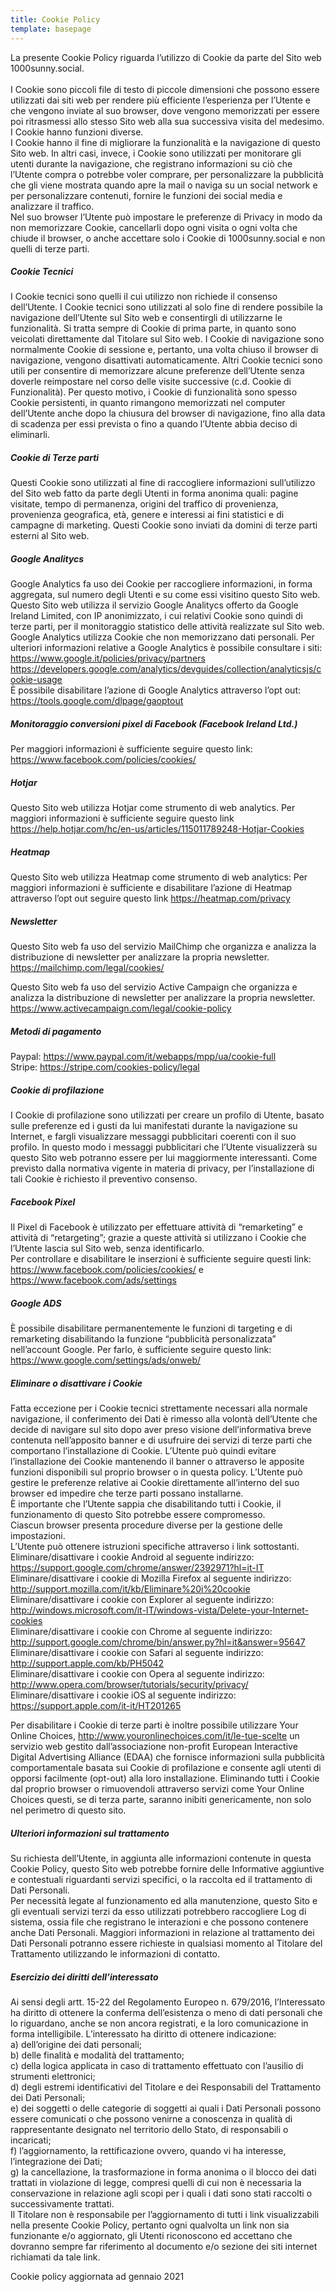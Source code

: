 ```yaml
---
title: Cookie Policy
template: basepage
---
```


La presente Cookie Policy riguarda l’utilizzo di Cookie da parte del Sito web 1000sunny.social.<br/><br/>
I Cookie sono piccoli file di testo di piccole dimensioni che possono essere utilizzati dai siti web per rendere più efficiente l’esperienza per l’Utente e che vengono inviate al suo browser, dove vengono memorizzati per essere poi ritrasmessi allo stesso Sito web alla sua successiva visita del medesimo. I Cookie hanno funzioni diverse.<br/>
I Cookie hanno il fine di migliorare la funzionalità e la navigazione di questo Sito web. In altri casi, invece, i Cookie sono utilizzati per monitorare gli utenti durante la navigazione, che registrano informazioni su ciò che l’Utente compra o potrebbe voler comprare, per personalizzare la pubblicità che gli viene mostrata quando apre la mail o naviga su un social network e per personalizzare contenuti, fornire le funzioni dei social media e analizzare il traffico.<br/>
Nel suo browser l’Utente può impostare le preferenze di Privacy in modo da non memorizzare Cookie, cancellarli dopo ogni visita o ogni volta che chiude il browser, o anche accettare solo i Cookie di 1000sunny.social e non quelli di terze parti.<br/>
##### Cookie Tecnici<br/>
I Cookie tecnici sono quelli il cui utilizzo non richiede il consenso dell’Utente. I Cookie tecnici sono utilizzati al solo fine di rendere possibile la navigazione dell’Utente sul Sito web e consentirgli di utilizzarne le funzionalità. Si tratta sempre di Cookie di prima parte, in quanto sono veicolati direttamente dal Titolare sul Sito web. I Cookie di navigazione sono normalmente Cookie di sessione e, pertanto, una volta chiuso il browser di navigazione, vengono disattivati automaticamente. Altri Cookie tecnici sono utili per consentire di memorizzare alcune preferenze dell’Utente senza doverle reimpostare nel corso delle visite successive (c.d. Cookie di Funzionalità). Per questo motivo, i Cookie di funzionalità sono spesso Cookie persistenti, in quanto rimangono memorizzati nel computer dell’Utente anche dopo la chiusura del browser di navigazione, fino alla data di scadenza per essi prevista o fino a quando l’Utente abbia deciso di eliminarli.<br/>
##### Cookie di Terze parti<br/>
Questi Cookie sono utilizzati al fine di raccogliere informazioni sull’utilizzo del Sito web fatto da parte degli Utenti in forma anonima quali: pagine visitate, tempo di permanenza, origini del traffico di provenienza, provenienza geografica, età, genere e interessi ai fini statistici e di campagne di marketing. Questi Cookie sono inviati da domini di terze parti esterni al Sito web.<br/>
 
##### Google Analitycs<br/>
Google Analytics fa uso dei Cookie per raccogliere informazioni, in forma aggregata, sul numero degli Utenti e su come essi visitino questo Sito web. Questo Sito web utilizza il servizio Google Analitycs offerto da Google Ireland Limited, con IP anonimizzato, i cui relativi Cookie sono quindi di terze parti, per il monitoraggio statistico delle attività realizzate sul Sito web. Google Analytics utilizza Cookie che non memorizzano dati personali. Per ulteriori informazioni relative a Google Analytics è possibile consultare i siti:<br/>
https://www.google.it/policies/privacy/partners<br/>
https://developers.google.com/analytics/devguides/collection/analyticsjs/cookie-usage<br/>
È possibile disabilitare l’azione di Google Analytics attraverso l’opt out: https://tools.google.com/dlpage/gaoptout<br/>

##### Monitoraggio conversioni pixel di Facebook (Facebook Ireland Ltd.)
Per maggiori informazioni è sufficiente seguire questo link: https://www.facebook.com/policies/cookies/<br/>
 
##### Hotjar<br/>
Questo Sito web utilizza Hotjar come strumento di web analytics. Per maggiori informazioni è sufficiente seguire questo link https://help.hotjar.com/hc/en-us/articles/115011789248-Hotjar-Cookies<br/>
 
##### Heatmap<br/>
Questo Sito web utilizza Heatmap come strumento di web analytics: Per maggiori informazioni è sufficiente e disabilitare l’azione di Heatmap attraverso l’opt out seguire questo link https://heatmap.com/privacy<br/>
 
##### Newsletter
Questo Sito web fa uso del servizio MailChimp che organizza e analizza la distribuzione di newsletter per analizzare la propria newsletter.<br/>
https://mailchimp.com/legal/cookies/<br/>
 
Questo Sito web fa uso del servizio Active Campaign che organizza e analizza la distribuzione di newsletter per analizzare la propria newsletter.<br/>
https://www.activecampaign.com/legal/cookie-policy<br/>
 
##### Metodi di pagamento<br/>
Paypal: https://www.paypal.com/it/webapps/mpp/ua/cookie-full<br/>
Stripe: https://stripe.com/cookies-policy/legal<br/>
##### Cookie di profilazione<br/>
I Cookie di profilazione sono utilizzati per creare un profilo di Utente, basato sulle preferenze ed i gusti da lui manifestati durante la navigazione su Internet, e fargli visualizzare messaggi pubblicitari coerenti con il suo profilo. In questo modo i messaggi pubblicitari che l’Utente visualizzerà su questo Sito web potranno essere per lui maggiormente interessanti. Come previsto dalla normativa vigente in materia di privacy, per l’installazione di tali Cookie è richiesto il preventivo consenso.<br/>
 
##### Facebook Pixel<br/>
Il Pixel di Facebook è utilizzato per effettuare attività di “remarketing” e attività di “retargeting”; grazie a queste attività si utilizzano i Cookie che l’Utente lascia sul Sito web, senza identificarlo.<br/>
Per controllare e disabilitare le inserzioni è sufficiente seguire questi link: https://www.facebook.com/policies/cookies/ e https://www.facebook.com/ads/settings<br/>
 
##### Google ADS<br/>
È possibile disabilitare permanentemente le funzioni di targeting e di remarketing disabilitando la funzione “pubblicità personalizzata” nell’account Google. Per farlo, è sufficiente seguire questo link: https://www.google.com/settings/ads/onweb/<br/>
 
##### Eliminare o disattivare i Cookie<br/>
Fatta eccezione per i Cookie tecnici strettamente necessari alla normale navigazione, il conferimento dei Dati è rimesso alla volontà dell’Utente che decide di navigare sul sito dopo aver preso visione dell’informativa breve contenuta nell’apposito banner e di usufruire dei servizi di terze parti che comportano l’installazione di Cookie. L’Utente può quindi evitare l’installazione dei Cookie mantenendo il banner o attraverso le apposite funzioni disponibili sul proprio browser o in questa policy. L’Utente può gestire le preferenze relative ai Cookie direttamente all’interno del suo browser ed impedire che terze parti possano installarne.<br/>
È importante che l’Utente sappia che disabilitando tutti i Cookie, il funzionamento di questo Sito potrebbe essere compromesso.<br/>
Ciascun browser presenta procedure diverse per la gestione delle impostazioni.<br/>
L’Utente può ottenere istruzioni specifiche attraverso i link sottostanti.<br/>
Eliminare/disattivare i cookie Android al seguente indirizzo:<br/>
https://support.google.com/chrome/answer/2392971?hl=it-IT<br/>
Eliminare/disattivare i cookie di Mozilla Firefox al seguente indirizzo:<br/>
http://support.mozilla.com/it/kb/Eliminare%20i%20cookie<br/>
Eliminare/disattivare i cookie con Explorer al seguente indirizzo:<br/>
http://windows.microsoft.com/it-IT/windows-vista/Delete-your-Internet-cookies<br/>
Eliminare/disattivare i cookie con Chrome al seguente indirizzo:<br/>
http://support.google.com/chrome/bin/answer.py?hl=it&answer=95647<br/>
Eliminare/disattivare i cookie con Safari al seguente indirizzo:<br/>
http://support.apple.com/kb/PH5042<br/>
Eliminare/disattivare i cookie con Opera al seguente indirizzo:<br/>
http://www.opera.com/browser/tutorials/security/privacy/<br/>
Eliminare/disattivare i cookie iOS al seguente indirizzo:<br/>
https://support.apple.com/it-it/HT201265<br/>
 
Per disabilitare i Cookie di terze parti è inoltre possibile utilizzare Your Online Choices, http://www.youronlinechoices.com/it/le-tue-scelte un servizio web gestito dall’associazione non-profit European Interactive Digital Advertising Alliance (EDAA) che fornisce informazioni sulla pubblicità comportamentale basata sui Cookie di profilazione e consente agli utenti di opporsi facilmente (opt-out) alla loro installazione. Eliminando tutti i Cookie dal proprio browser o rimuovendoli attraverso servizi come Your Online Choices questi, se di terza parte, saranno inibiti genericamente, non solo nel perimetro di questo sito.<br/>
 
##### Ulteriori informazioni sul trattamento<br/>
Su richiesta dell’Utente, in aggiunta alle informazioni contenute in questa Cookie Policy, questo Sito web potrebbe fornire delle Informative aggiuntive e contestuali riguardanti servizi specifici, o la raccolta ed il trattamento di Dati Personali.<br/>
Per necessità legate al funzionamento ed alla manutenzione, questo Sito e gli eventuali servizi terzi da esso utilizzati potrebbero raccogliere Log di sistema, ossia file che registrano le interazioni e che possono contenere anche Dati Personali. Maggiori informazioni in relazione al trattamento dei Dati Personali potranno essere richieste in qualsiasi momento al Titolare del Trattamento utilizzando le informazioni di contatto.<br/>
 
##### Esercizio dei diritti dell’interessato<br/>
Ai sensi degli artt. 15-22 del Regolamento Europeo n. 679/2016, l’Interessato ha diritto di ottenere la conferma dell’esistenza o meno di dati personali che lo riguardano, anche se non ancora registrati, e la loro comunicazione in forma intelligibile. L’interessato ha diritto di ottenere indicazione:<br/>
a) dell’origine dei dati personali;<br/>
b) delle finalità e modalità del trattamento;<br/>
c) della logica applicata in caso di trattamento effettuato con l’ausilio di strumenti elettronici;<br/>
d) degli estremi identificativi del Titolare e dei Responsabili del Trattamento dei Dati Personali;<br/>
e) dei soggetti o delle categorie di soggetti ai quali i Dati Personali possono essere comunicati o che possono venirne a conoscenza in qualità di rappresentante designato nel territorio dello Stato, di responsabili o incaricati;<br/>
f) l’aggiornamento, la rettificazione ovvero, quando vi ha interesse, l’integrazione dei Dati;<br/>
g) la cancellazione, la trasformazione in forma anonima o il blocco dei dati trattati in violazione di legge, compresi quelli di cui non è necessaria la conservazione in relazione agli scopi per i quali i dati sono stati raccolti o successivamente trattati.<br/>
Il Titolare non è responsabile per l’aggiornamento di tutti i link visualizzabili nella presente Cookie Policy, pertanto ogni qualvolta un link non sia funzionante e/o aggiornato, gli Utenti riconoscono ed accettano che dovranno sempre far riferimento al documento e/o sezione dei siti internet richiamati da tale link.<br/>
 
Cookie policy aggiornata ad gennaio 2021<br/>
